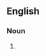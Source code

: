 {{also|femtoampères|femto-amperes}}

==English==

===Noun===
{{head|en|noun plural form}}

# {{plural of|femtoampere|lang=en}}
